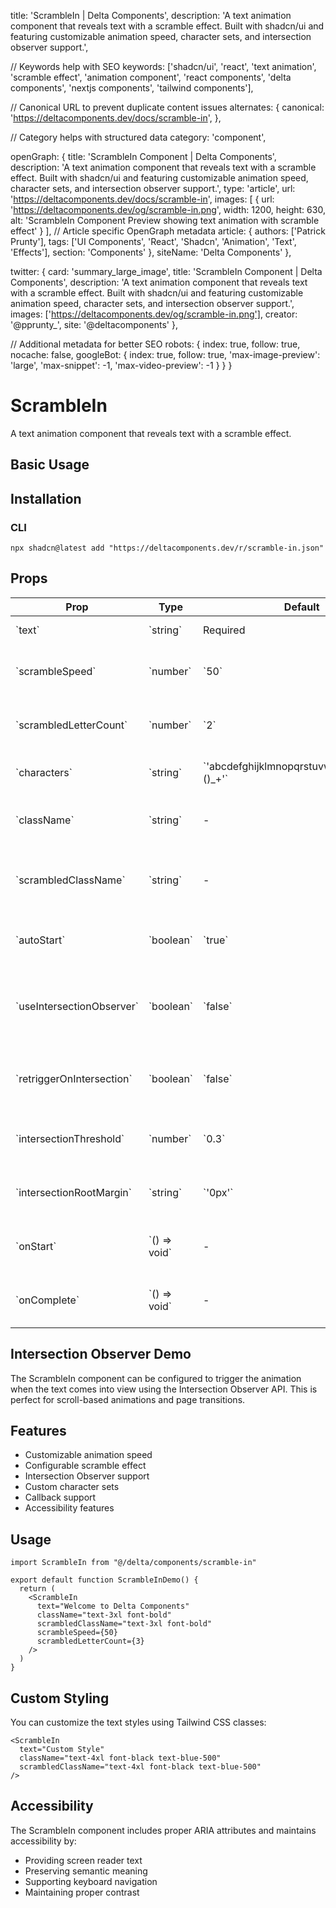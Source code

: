   title: 'ScrambleIn | Delta Components',
  description: 'A text animation component that reveals text with a scramble effect. Built with shadcn/ui and featuring customizable animation speed, character sets, and intersection observer support.',

  // Keywords help with SEO
  keywords: ['shadcn/ui', 'react', 'text animation', 'scramble effect', 'animation component', 'react components', 'delta components', 'nextjs components', 'tailwind components'],

  // Canonical URL to prevent duplicate content issues
  alternates: {
    canonical: 'https://deltacomponents.dev/docs/scramble-in',
  },

  // Category helps with structured data
  category: 'component',

  openGraph: {
    title: 'ScrambleIn Component | Delta Components',
    description: 'A text animation component that reveals text with a scramble effect. Built with shadcn/ui and featuring customizable animation speed, character sets, and intersection observer support.',
    type: 'article',
    url: 'https://deltacomponents.dev/docs/scramble-in',
    images: [
      {
        url: 'https://deltacomponents.dev/og/scramble-in.png',
        width: 1200,
        height: 630,
        alt: 'ScrambleIn Component Preview showing text animation with scramble effect'
      }
    ],
    // Article specific OpenGraph metadata
    article: {
      authors: ['Patrick Prunty'],
      tags: ['UI Components', 'React', 'Shadcn', 'Animation', 'Text', 'Effects'],
      section: 'Components'
    },
    siteName: 'Delta Components'
  },

  twitter: {
    card: 'summary_large_image',
    title: 'ScrambleIn Component | Delta Components',
    description: 'A text animation component that reveals text with a scramble effect. Built with shadcn/ui and featuring customizable animation speed, character sets, and intersection observer support.',
    images: ['https://deltacomponents.dev/og/scramble-in.png'],
    creator: '@pprunty_',
    site: '@deltacomponents'
  },

  // Additional metadata for better SEO
  robots: {
    index: true,
    follow: true,
    nocache: false,
    googleBot: {
      index: true,
      follow: true,
      'max-image-preview': 'large',
      'max-snippet': -1,
      'max-video-preview': -1
    }
  }
}

# ScrambleIn

A text animation component that reveals text with a scramble effect.

## Basic Usage

<ComponentTabs name="scramble-in-basic" />

## Installation

### CLI

```shell
npx shadcn@latest add "https://deltacomponents.dev/r/scramble-in.json"
```

## Props

<div className="my-6 w-full overflow-y-auto">
  <table className="w-full">
    <thead>
      <tr className="m-0 border-t p-0 even:bg-muted">
        <th className="border px-4 py-2 text-left font-bold">Prop</th>
        <th className="border px-4 py-2 text-left font-bold">Type</th>
        <th className="border px-4 py-2 text-left font-bold">Default</th>
        <th className="border px-4 py-2 text-left font-bold">Description</th>
      </tr>
    </thead>
    <tbody>
      <tr className="m-0 border-t p-0 even:bg-muted">
        <td className="border px-4 py-2 text-left">`text`</td>
        <td className="border px-4 py-2 text-left">`string`</td>
        <td className="border px-4 py-2 text-left">Required</td>
        <td className="border px-4 py-2 text-left">The text to animate</td>
      </tr>
      <tr className="m-0 border-t p-0 even:bg-muted">
        <td className="border px-4 py-2 text-left">`scrambleSpeed`</td>
        <td className="border px-4 py-2 text-left">`number`</td>
        <td className="border px-4 py-2 text-left">`50`</td>
        <td className="border px-4 py-2 text-left">Speed of the scramble animation in milliseconds</td>
      </tr>
      <tr className="m-0 border-t p-0 even:bg-muted">
        <td className="border px-4 py-2 text-left">`scrambledLetterCount`</td>
        <td className="border px-4 py-2 text-left">`number`</td>
        <td className="border px-4 py-2 text-left">`2`</td>
        <td className="border px-4 py-2 text-left">Number of letters to scramble at a time</td>
      </tr>
      <tr className="m-0 border-t p-0 even:bg-muted">
        <td className="border px-4 py-2 text-left">`characters`</td>
        <td className="border px-4 py-2 text-left">`string`</td>
        <td className="border px-4 py-2 text-left">`'abcdefghijklmnopqrstuvwxyz!@#$%^&*()_+'`</td>
        <td className="border px-4 py-2 text-left">Characters to use for scrambling</td>
      </tr>
      <tr className="m-0 border-t p-0 even:bg-muted">
        <td className="border px-4 py-2 text-left">`className`</td>
        <td className="border px-4 py-2 text-left">`string`</td>
        <td className="border px-4 py-2 text-left">-</td>
        <td className="border px-4 py-2 text-left">Additional CSS classes for the revealed text</td>
      </tr>
      <tr className="m-0 border-t p-0 even:bg-muted">
        <td className="border px-4 py-2 text-left">`scrambledClassName`</td>
        <td className="border px-4 py-2 text-left">`string`</td>
        <td className="border px-4 py-2 text-left">-</td>
        <td className="border px-4 py-2 text-left">Additional CSS classes for the scrambled text</td>
      </tr>
      <tr className="m-0 border-t p-0 even:bg-muted">
        <td className="border px-4 py-2 text-left">`autoStart`</td>
        <td className="border px-4 py-2 text-left">`boolean`</td>
        <td className="border px-4 py-2 text-left">`true`</td>
        <td className="border px-4 py-2 text-left">Whether to start the animation automatically</td>
      </tr>
      <tr className="m-0 border-t p-0 even:bg-muted">
        <td className="border px-4 py-2 text-left">`useIntersectionObserver`</td>
        <td className="border px-4 py-2 text-left">`boolean`</td>
        <td className="border px-4 py-2 text-left">`false`</td>
        <td className="border px-4 py-2 text-left">Whether to use Intersection Observer for animation trigger</td>
      </tr>
      <tr className="m-0 border-t p-0 even:bg-muted">
        <td className="border px-4 py-2 text-left">`retriggerOnIntersection`</td>
        <td className="border px-4 py-2 text-left">`boolean`</td>
        <td className="border px-4 py-2 text-left">`false`</td>
        <td className="border px-4 py-2 text-left">Whether to retrigger animation on subsequent intersections</td>
      </tr>
      <tr className="m-0 border-t p-0 even:bg-muted">
        <td className="border px-4 py-2 text-left">`intersectionThreshold`</td>
        <td className="border px-4 py-2 text-left">`number`</td>
        <td className="border px-4 py-2 text-left">`0.3`</td>
        <td className="border px-4 py-2 text-left">Threshold for intersection observer</td>
      </tr>
      <tr className="m-0 border-t p-0 even:bg-muted">
        <td className="border px-4 py-2 text-left">`intersectionRootMargin`</td>
        <td className="border px-4 py-2 text-left">`string`</td>
        <td className="border px-4 py-2 text-left">`'0px'`</td>
        <td className="border px-4 py-2 text-left">Root margin for intersection observer</td>
      </tr>
      <tr className="m-0 border-t p-0 even:bg-muted">
        <td className="border px-4 py-2 text-left">`onStart`</td>
        <td className="border px-4 py-2 text-left">`() => void`</td>
        <td className="border px-4 py-2 text-left">-</td>
        <td className="border px-4 py-2 text-left">Callback when animation starts</td>
      </tr>
      <tr className="m-0 border-t p-0 even:bg-muted">
        <td className="border px-4 py-2 text-left">`onComplete`</td>
        <td className="border px-4 py-2 text-left">`() => void`</td>
        <td className="border px-4 py-2 text-left">-</td>
        <td className="border px-4 py-2 text-left">Callback when animation completes</td>
      </tr>
    </tbody>
  </table>
</div>

## Intersection Observer Demo

The ScrambleIn component can be configured to trigger the animation when the text comes into view using the Intersection Observer API. This is perfect for scroll-based animations and page transitions.

<ComponentTabs name="scramble-in-observer" />

## Features

- Customizable animation speed
- Configurable scramble effect
- Intersection Observer support
- Custom character sets
- Callback support
- Accessibility features

## Usage

```tsx
import ScrambleIn from "@/delta/components/scramble-in"

export default function ScrambleInDemo() {
  return (
    <ScrambleIn 
      text="Welcome to Delta Components"
      className="text-3xl font-bold"
      scrambledClassName="text-3xl font-bold"
      scrambleSpeed={50}
      scrambledLetterCount={3}
    />
  )
}
```

## Custom Styling

You can customize the text styles using Tailwind CSS classes:

```tsx
<ScrambleIn 
  text="Custom Style"
  className="text-4xl font-black text-blue-500"
  scrambledClassName="text-4xl font-black text-blue-500"
/>
```

## Accessibility

The ScrambleIn component includes proper ARIA attributes and maintains accessibility by:
- Providing screen reader text
- Preserving semantic meaning
- Supporting keyboard navigation
- Maintaining proper contrast
